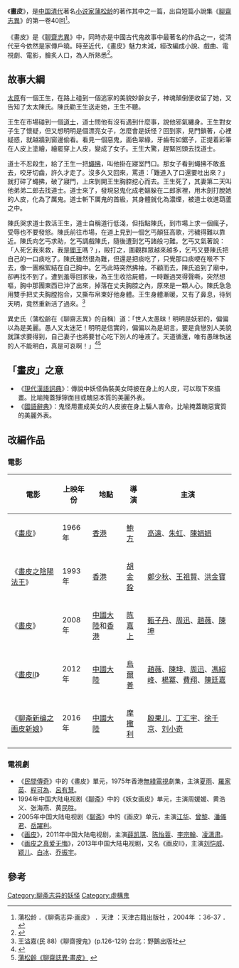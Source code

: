 {{otheruses|subject=蒲松齡所著《聊齋志異》卷一中的《畫皮》|other='''畫皮'''的其他含義|畫皮 (消歧義)}}
{{古籍
|image = 
|caption =
|撰者 = [[蒲松齡|蒲松齡]]
|成書年代 = [[清代|清]][[康熙|康熙]]年間
|篇數 = 
|卷數 = 
|版本 = 鑄雪齋抄本
|分類 = 子部小說家類
}}

《'''畫皮'''》，是[[中国|中国]][[清代|清代]]著名[[小说家|小说家]][[蒲松龄|蒲松龄]]的著作其中之一篇，出自短篇小說集《[[聊齋志異|聊齋志異]]》的第一卷40回<ref>蒲松龄 ．《聊斋志异·画皮》 ．天津 ：天津古籍出版社 ，2004年 ：36-37 ．</ref>。
<br /><br />
《畫皮》是《[[聊齋志異|聊齋志異]]》中，同時亦是中國古代鬼故事中最著名的作品之一，從清代至今依然是家傳戶曉。時至近代，《畫皮》魅力未減，經改編成小說、戲曲、電視劇、電影，膾炙人口，為人所熟悉<ref>{{Cite web |url=http://www.mqxs.com/yjwl/wyxs/201209/00001326.html |title=王恒展:《聊斋志异·画皮》本事考补 |access-date=2013-12-27 |archive-url=https://web.archive.org/web/20131227220118/http://www.mqxs.com/yjwl/wyxs/201209/00001326.html |archive-date=2013-12-27 |dead-url=yes }}</ref>。

==故事大綱==
{{Wikisource|聊齋志異/第01卷#畫皮}}

[[太原|太原]]有一個王生，在路上碰到一個逃家的美貌妙齡女子，神魂顛倒便收留了她，又告知了太太陳氏。陳氏勸王生送走她，王生不聽。

王生在市場碰到一個[[道士|道士]]，道士問他有沒有遇到什麼事，說他邪氣纏身。王生對女子生了懷疑，但又想明明是個漂亮女子，怎麼會是妖怪？回到家，見門鎖著，心裡疑惑，就越牆到窗邊偷看。看見一個惡鬼，面色翠綠，牙齒有如鋸子，正提着彩筆在人皮上塗繪，繪罷穿上人皮，變成了女子。王生大驚，趕緊回頭去找道士。

道士不忍殺生，給了王生一把[[蠅拂|蠅拂]]，叫他掛在寢室門口。那女子看到蠅拂不敢進去，咬牙切齒，許久才走了。沒多久又回來，罵道：「難道入了口還要吐出來？」就打碎了蠅拂，破了寢門，上床剝開王生胸腔挖心而去。王生死了，其妻第二天叫他弟弟二郎去找道士。道士來了，發現惡鬼化成老嫗躲在二郎家裡，用木劍打脫她的人皮，化為了厲鬼。道士斬下厲鬼的首級，其身體就化為濃煙，被道士收進葫蘆之中。

陳氏哭求道士救活王生，道士自稱道行低淺，但指點陳氏，到市場上求一個瘋子，受辱也不要發怒。陳氏前往市場，在道上見到一個乞丐顛狂高歌，污穢得難以靠近。陳氏向乞丐求助，乞丐調戲陳氏，隨後遭到乞丐諸般刁難。乞丐又氣著說：「人死乞我來救，我是[[閻王|閻王]]嗎？」，毆打之，圍觀群眾越來越多，乞丐又要陳氏把自己的一口痰吃了。陳氏雖然很為難，但還是把痰吃了，只覺那口痰哽在喉不下去，像一團棉絮結在自己胸中。乞丐此時突然拂袖，不顧而去，陳氏追到了廟中，卻再找不到了。遭到羞辱回家後，為王生收拾屍體，一時難過哭得聲嘶，突然想嘔，胸中那團東西已沖了出來，掉落在丈夫胸腔之內，原來是一顆人心。陳氏急急用雙手把丈夫胸膛抱合，又撕布帛束好他身體。王生身體漸暖，又有了鼻息，待到天明，竟然重新活了過來。<ref>王溢嘉(民 88)《聊齋搜鬼》(p.126-129) 台北：野鵝出版社</ref>

異史氏（蒲松齡在《聊齋志異》的自稱）道：「世人太愚昧！明明是妖邪的，偏偏以為是美麗。愚人又太迷茫！明明是信實的，偏偏以為是胡言。要是貪戀別人美貌就謀求要得到，自己妻子也將要甘心吃下別人的唾液了。天道循還，唯有愚昧執迷的人不能明白，真是可哀啊！」<ref>{{Cite web |url=http://www.dfg.cn/big5/dygsh/bdgs/yhycl-1.htm |title=畫皮 |accessdate=2013-12-27 |archive-date=2015-04-06 |archive-url=https://web.archive.org/web/20150406035321/http://www.dfg.cn/big5/dygsh/bdgs/yhycl-1.htm |dead-url=no }}</ref><ref>[http://web2.tcssh.tc.edu.tw/school/chinese/jxzl/tingyu/%E8%92%B2%E6%9D%BE%E9%BD%A1%E3%80%8A%E8%81%8A%E9%BD%8B%E8%AA%8C%E7%95%B0%E2%80%A7%E7%95%AB%E7%9A%AE%E3%80%8B%E5%8F%A6%E9%A1%9E%E8%B3%9E%E6%9E%90.pdf 蒲松齡《聊齋誌異‧畫皮》] {{webarchive|url=https://web.archive.org/web/20081010044000/http://web2.tcssh.tc.edu.tw/school/chinese/jxzl/tingyu/%E8%92%B2%E6%9D%BE%E9%BD%A1%E3%80%8A%E8%81%8A%E9%BD%8B%E8%AA%8C%E7%95%B0%E2%80%A7%E7%95%AB%E7%9A%AE%E3%80%8B%E5%8F%A6%E9%A1%9E%E8%B3%9E%E6%9E%90.pdf |date=2008-10-10 }}</ref>

==「畫皮」之意==

* 《[[現代漢語詞典|現代漢語詞典]]》：傳說中妖怪偽裝美女時披在身上的人皮，可以取下來描畫。比喻掩蓋猙獰面目或醜惡本質的美麗外表。 
* 《[[教育部国语辞典|國語辭典]]》：鬼怪用畫成美女的人皮披在身上騙人害命。比喻掩蓋醜惡實質的美麗外表。

==改編作品==
===電影===
{| class="wikitable"
!電影
!上映年份
!地點
!導演
!主演
|-
|《[[畫皮_(1966年電影)|畫皮]]》
|1966年
|[[香港|香港]]
|[[鮑方|鮑方]]
|[[高遠_(香港演員)|高遠]]、[[朱虹_(香港演員)|朱虹]]、[[陳娟娟|陳娟娟]]
|-
|《[[畫皮之陰陽法王|畫皮之陰陽法王]]》
|1993年
|[[香港|香港]]
|[[胡金銓|胡金銓]]
|[[鄭少秋|鄭少秋]]、[[王祖賢|王祖賢]]、[[洪金寶|洪金寶]]
|-
|《[[畫皮_(2008年電影)|畫皮]]》
|2008年
|[[中國大陸|中國大陸]]和[[香港|香港]]
|[[陈嘉上|陈嘉上]]
|[[甄子丹|甄子丹]]、[[周迅|周迅]]、[[趙薇|趙薇]]、[[陳坤|陳坤]]
|-
|《[[畫皮II|畫皮II]]》
|2012年
|[[中国大陆电影|中國大陸]]
|[[乌尔善|烏爾善]]
|[[赵薇|趙薇]]、[[陈坤|陳坤]]、[[周迅|周迅]]、[[馮紹峰|馮紹峰]]、[[杨幂|楊冪]]、[[费翔|費翔]]、[[陈廷嘉|陳廷嘉]]
|-
|《[[聊斋新编之画皮新娘|聊斋新编之画皮新娘]]》
|2016年
|[[中国大陆电影|中國大陸]]
|[[摩撒利|摩撒利]]
|[[殷果儿|殷果儿]]、[[丁汇宇|丁汇宇]]、[[徐千京|徐千京]]、[[刘小奇|刘小奇]]
|}

=== 電視劇 ===

* 《[[民間傳奇|民間傳奇]]》中的《畫皮》單元，1975年香港[[無綫電視|無綫電視]]劇集，主演[[夏雨_(香港演員)|夏雨]]、[[羅家英|羅家英]]、[[程可為|程可為]]、[[呂有慧|呂有慧]]。
* 1994年中国大陆电视剧《[[聊斋_(1994年电视剧)|聊斋]]》中的《妖女画皮》单元，主演周媛媛、黄浩义、张海燕、黄民胜。
* 2005年中国大陆电视剧《[[聊斋_(2005年电视剧)|聊斋]]》中的《画皮》单元，主演[[江華_(演員)|江华]]、[[曾黎|曾黎]]、[[潘儀君|潘儀君]]、[[岳躍利|岳躍利]]。
* 《[[画皮_(电视剧)|画皮]]》，2011年中国大陆电视剧，主演[[薛凯琪|薛凯琪]]、[[陈怡蓉|陈怡蓉]]、[[李宗翰|李宗翰]]、[[凌潇肃|凌潇肃]]。
* 《[[画皮之真爱无悔|画皮之真爱无悔]]》，2013年中国大陆电视剧，又名《画皮II》，主演[[刘恺威|刘恺威]]、[[颖儿|颖儿]]、[[白冰_(演员)|白冰]]、[[乔振宇|乔振宇]]。

==參考==

{{reflist}}


[[Category:聊斋志异的妖怪|Category:聊斋志异的妖怪]]
[[Category:虛構鬼|Category:虛構鬼]]